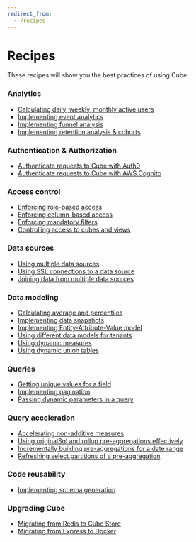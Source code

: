 ```yaml
---
redirect_from:
  - /recipes
---
```


# Recipes
These recipes will show you the best practices of using Cube.

###  Analytics

- [Calculating daily, weekly, monthly active users](/recipes/active-users)
- [Implementing event analytics](/recipes/event-analytics)
- [Implementing funnel analysis](/recipes/funnels)
- [Implementing retention analysis & cohorts](/recipes/cohort-retention)

###  Authentication & Authorization

- [Authenticate requests to Cube with Auth0](/recipes/authn-with-auth0)
- [Authenticate requests to Cube with AWS Cognito](/recipes/authn-with-aws-cognito)

###  Access control

- [Enforcing role-based access](/recipes/role-based-access)
- [Enforcing column-based access](/recipes/column-based-access)
- [Enforcing mandatory filters](/recipes/enforcing-mandatory-filters)
- [Controlling access to cubes and views](/recipes/controlling-access-to-cubes-and-views)

###  Data sources

- [Using multiple data sources](/recipes/multiple-sources-same-schema)
- [Using SSL connections to a data source](/recipes/enable-ssl-connections-to-database)
- [Joining data from multiple data sources](/recipes/joining-multiple-data-sources)

###  Data modeling

- [Calculating average and percentiles](https://cube.dev/docs/recipes/percentiles)
- [Implementing data snapshots](/recipes/snapshots)
- [Implementing Entity-Attribute-Value model](/recipes/entity-attribute-value)
- [Using different data models for tenants](/recipes/using-different-schemas-for-tenants)
- [Using dynamic measures](/recipes/referencing-dynamic-measures)
- [Using dynamic union tables](/recipes/dynamically-union-tables)

###  Queries

- [Getting unique values for a field](/recipes/getting-unique-values-for-a-field)
- [Implementing pagination](/recipes/pagination)
- [Passing dynamic parameters in a query](/recipes/passing-dynamic-parameters-in-a-query)

###  Query acceleration

- [Accelerating non-additive measures](/recipes/non-additivity)
- [Using originalSql and rollup pre-aggregations effectively](/recipes/using-originalsql-and-rollups-effectively)
- [Incrementally building pre-aggregations for a date range](/recipes/incrementally-building-pre-aggregations-for-a-date-range)
- [Refreshing select partitions of a pre-aggregation](/recipes/refreshing-select-partitions)

###  Code reusability

- [Implementing schema generation](/recipes/schema-generation)

###  Upgrading Cube

- [Migrating from Redis to Cube Store](https://cube.dev/blog/how-you-win-by-using-cube-store-part-1#how-to-migrate-to-cube-store)
- [Migrating from Express to Docker](/recipes/migrating-from-express-to-docker)
